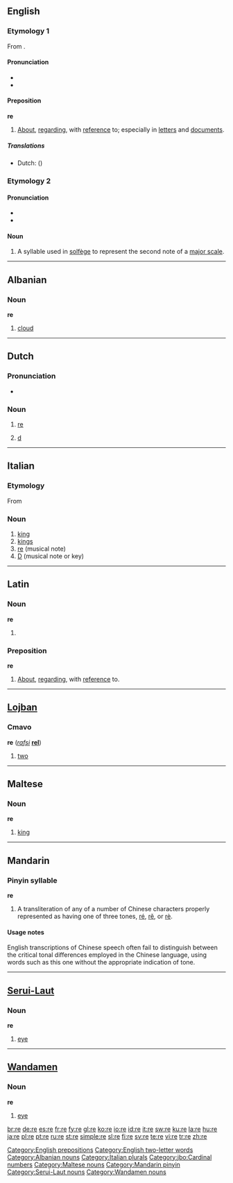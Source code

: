 {{wikipedia}}
{{see|Appendix:Variations of ‘re’}}
==English==

===Etymology 1===
From {{L.}} {{term|lang=la|re}}.

====Pronunciation====
* {{IPA|/ɹiː/}}
* {{rhymes|iː}}

====Preposition====
'''re'''

# [[about|About]], [[regarding]], with [[reference]] to; especially in [[letter]]s and [[document]]s.

=====Translations=====
{{trans-top|regarding}}
* Dutch: ({{t+|nl|wat}}) {{t-|nl|betreft}}
{{trans-mid}}
{{trans-bottom}}

===Etymology 2===

====Pronunciation====
* {{IPA|/reɪ/}}
* {{rhymes|eɪ}}

====Noun====
{{en-noun|-}}

# A syllable used in [[solfège]] to represent the second note of a [[major scale]].

[[Category:English prepositions]]
[[Category:English two-letter words]]

----

==Albanian==

===Noun===
'''re''' {{f}}

# [[cloud]]

[[Category:Albanian nouns]]

----

==Dutch==

===Pronunciation===
* {{IPA|/re/}}

===Noun===
{{nl-noun2|f|’s|’tje}}

# {{context|Netherlands|music|lang=nl}} [[#English|re]] {{i|second note of a major scale}}
# {{context|Belgium|music|lang=nl}} [[d]] {{i|tone}}

----

==Italian==

===Etymology===
From {{L.|it}} {{term|rex|lang=la}}

===Noun===
{{it-noun|re|m||}}

# [[king]]
# [[kings]]
# [[#English|re]] (musical note)
# [[D]] (musical note or key)

[[Category:Italian plurals]]

----

==Latin==

===Noun===
'''re'''

# {{abl of|res|L=Latin}}

===Preposition===
'''re'''

# [[about|About]], [[regarding]], with [[reference]] to.

----

==[[Lojban]]==

===Cmavo===
'''re''' (''[[rafsi]]'' '''[[rel]]''')

# [[two]]

[[Category:jbo:Cardinal numbers]]

----

==Maltese==

===Noun===
'''re''' {{g|Maltese}}

# [[king]]

[[Category:Maltese nouns]]

----

==Mandarin==

===Pinyin syllable===
'''re'''

# A transliteration of any of a number of Chinese characters properly represented as having one of three tones, [[ré]], [[rě]], or [[rè]].

====Usage notes====
English transcriptions of Chinese speech often fail to distinguish between the critical tonal differences employed in the Chinese language, using words such as this one without the appropriate indication of tone.

[[Category:Mandarin pinyin]]

----

==[[Serui-Laut]]==

===Noun===
'''re'''

# [[eye]]

[[Category:Serui-Laut nouns]]

----

==[[Wandamen]]==

===Noun===
'''re'''

# [[eye]]

[[Category:Wandamen nouns]]

[[br:re]]
[[de:re]]
[[es:re]]
[[fr:re]]
[[fy:re]]
[[gl:re]]
[[ko:re]]
[[io:re]]
[[id:re]]
[[it:re]]
[[sw:re]]
[[ku:re]]
[[la:re]]
[[hu:re]]
[[ja:re]]
[[pl:re]]
[[pt:re]]
[[ru:re]]
[[st:re]]
[[simple:re]]
[[sl:re]]
[[fi:re]]
[[sv:re]]
[[te:re]]
[[vi:re]]
[[tr:re]]
[[zh:re]]